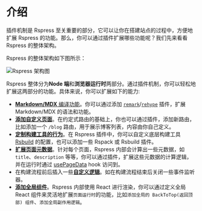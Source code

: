 # 介绍

插件机制是 Rspress 至关重要的部分，它可以让你在搭建站点的过程中，方便地扩展 Rspress 的功能。那么，你可以通过插件扩展哪些功能呢？我们先来看看 Rspress 的整体架构。

Rspress 的整体架构如下图所示：

![Rspress 架构图](https://lf3-static.bytednsdoc.com/obj/eden-cn/uhbfnupenuhf/edenx-doc/arch.png)

Rspress 整体分为**Node 端**和**浏览器运行时**两部分。通过插件机制，你可以轻松地扩展这两部分的功能。具体来说，你可以扩展如下的能力:

- [**Markdown/MDX** 编译功能](/plugin/system/plugin-api#markdown)。你可以通过添加 [`remark`](https://github.com/remarkjs/remark)/[`rehype`](https://github.com/rehypejs/rehype) 插件，扩展 Markdown/MDX 的语法和功能。
- [**添加自定义页面**](/plugin/system/plugin-api#addpages)。在约定式路由的基础上，你也可以通过插件，添加新路由，比如添加一个 `/blog` 路由，用于展示博客列表，内容由你自己定义。
- [**定制构建工具的行为**](/plugin/system/plugin-api#builderconfig)。在 Rspress 插件中，你可以自定义底层构建工具 [Rsbuild](https://rsbuild.rs) 的配置，也可以添加一些 Rspack 或 Rsbuild 插件。
- [**扩展页面元数据**](/plugin/system/plugin-api#extendpagedata)。针对每个页面，Rspress 内部会计算出一些元数据，如 `title`、`description` 等等，你可以通过插件，扩展这些元数据的计算逻辑，并在运行时通过 [usePageData](/api/client-api/api-runtime.html#usepagedata) hook 访问到。
- 在构建流程前后插入一些[**自定义逻辑**](/plugin/system/plugin-api#beforebuild/afterbuild)。如在构建流程结束后关闭一些事件监听器。
- [**添加全局组件**](/plugin/system/plugin-api#globaluicomponents)。Rspress 内部使用 React 进行渲染，你可以通过定义全局 React 组件来灵活地扩展`页面运行时`的功能，比如`添加全局的 BackToTop(返回顶部) 组件`、`添加全局副作用逻辑`。
